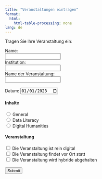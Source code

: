 ```yaml
---
title: "Veranstaltungen eintragen"
format:
  html:
    html-table-processing: none
lang: de
---
```


Tragen Sie Ihre Veranstaltung ein:

<form>
  <label for="fname">Name:</label><br>
  <input type="text" id="fname" name="fname"><br>
  <label for="lname">Institution:</label><br>
  <input type="text" id="lname" name="lname"><br>
  <label for="fname">Name der Veranstaltung:</label><br>
  <input type="text" id="fname" name="fname"><br><br>
  <label for="start">Datum:</label>
  <input type="date" id="start" name="trip-start" value="2023-01-01" min="2023-01-01" max="203512-31" /><br>
  <h4>Inhalte</h4>
  <input type="radio" id="general" name="fav_language" value="General">
  <label for="general">General</label><br>
  <input type="radio" id="literacy" name="fav_language" value="literacy">
  <label for="literacy">Data Literacy</label><br>
  <input type="radio" id="humanities" name="fav_language" value="humanities">
  <label for="humanities">Digital Humanities</label>
  <h4>Veranstaltung</h4>
  <input type="checkbox" id="a" name="Digital" value="Digital">
  <label for="vehicle1"> Die Veranstaltung ist rein digital</label><br>
  <input type="checkbox" id="b" name="Präsenz" value="Präsenz">
  <label for="vehicle2"> Die Veranstaltung findet vor Ort statt</label><br>
  <input type="checkbox" id="c" name="Hybrid" value="Hybrid">
  <label for="vehicle3"> Die Veranstaltung wird hybride abgehalten</label><br><br>
  <input type="submit" value="Submit">
</form>